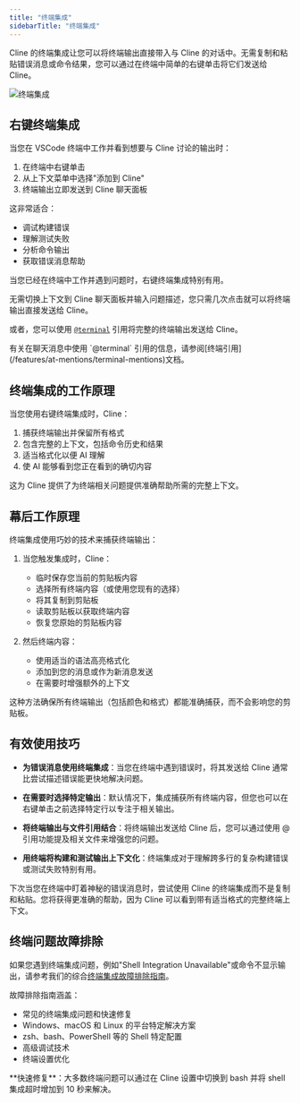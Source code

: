 ```yaml
---
title: "终端集成"
sidebarTitle: "终端集成"
---
```


Cline 的终端集成让您可以将终端输出直接带入与 Cline 的对话中。无需复制和粘贴错误消息或命令结果，您可以通过在终端中简单的右键单击将它们发送给 Cline。

<Frame>
	<img
		src="https://storage.googleapis.com/cline_public_images/docs/assets/terminal-integration.png"
		alt="终端集成"
	/>
</Frame>

## 右键终端集成

当您在 VSCode 终端中工作并看到想要与 Cline 讨论的输出时：

1. 在终端中右键单击
2. 从上下文菜单中选择"添加到 Cline"
3. 终端输出立即发送到 Cline 聊天面板

这非常适合：

-   调试构建错误
-   理解测试失败
-   分析命令输出
-   获取错误消息帮助

当您已经在终端中工作并遇到问题时，右键终端集成特别有用。

无需切换上下文到 Cline 聊天面板并输入问题描述，您只需几次点击就可以将终端输出直接发送给 Cline。

或者，您可以使用 [`@terminal`](/features/at-mentions/terminal-mentions) 引用将完整的终端输出发送给 Cline。

<Tip>
	有关在聊天消息中使用 `@terminal` 引用的信息，请参阅[终端引用](/features/at-mentions/terminal-mentions)文档。
</Tip>

## 终端集成的工作原理

当您使用右键终端集成时，Cline：

1. 捕获终端输出并保留所有格式
2. 包含完整的上下文，包括命令历史和结果
3. 适当格式化以便 AI 理解
4. 使 AI 能够看到您正在看到的确切内容

这为 Cline 提供了为终端相关问题提供准确帮助所需的完整上下文。

## 幕后工作原理

终端集成使用巧妙的技术来捕获终端输出：

1. 当您触发集成时，Cline：

    - 临时保存您当前的剪贴板内容
    - 选择所有终端内容（或使用您现有的选择）
    - 将其复制到剪贴板
    - 读取剪贴板以获取终端内容
    - 恢复您原始的剪贴板内容

2. 然后终端内容：
    - 使用适当的语法高亮格式化
    - 添加到您的消息或作为新消息发送
    - 在需要时增强额外的上下文

这种方法确保所有终端输出（包括颜色和格式）都能准确捕获，而不会影响您的剪贴板。

## 有效使用技巧

-   **为错误消息使用终端集成**：当您在终端中遇到错误时，将其发送给 Cline 通常比尝试描述错误能更快地解决问题。

-   **在需要时选择特定输出**：默认情况下，集成捕获所有终端内容，但您也可以在右键单击之前选择特定行以专注于相关输出。

-   **将终端输出与文件引用结合**：将终端输出发送给 Cline 后，您可以通过使用 @ 引用功能提及相关文件来增强您的问题。

-   **用终端将构建和测试输出上下文化**：终端集成对于理解跨多行的复杂构建错误或测试失败特别有用。

下次当您在终端中盯着神秘的错误消息时，尝试使用 Cline 的终端集成而不是复制和粘贴。您将获得更准确的帮助，因为 Cline 可以看到带有适当格式的完整终端上下文。

## 终端问题故障排除

如果您遇到终端集成问题，例如"Shell Integration Unavailable"或命令不显示输出，请参考我们的综合[终端集成故障排除指南](/troubleshooting/terminal-integration-guide)。

故障排除指南涵盖：

-   常见的终端集成问题和快速修复
-   Windows、macOS 和 Linux 的平台特定解决方案
-   zsh、bash、PowerShell 等的 Shell 特定配置
-   高级调试技术
-   终端设置优化

<Tip>
	**快速修复**：大多数终端问题可以通过在 Cline 设置中切换到 bash 并将 shell 集成超时增加到 10 秒来解决。
</Tip>
